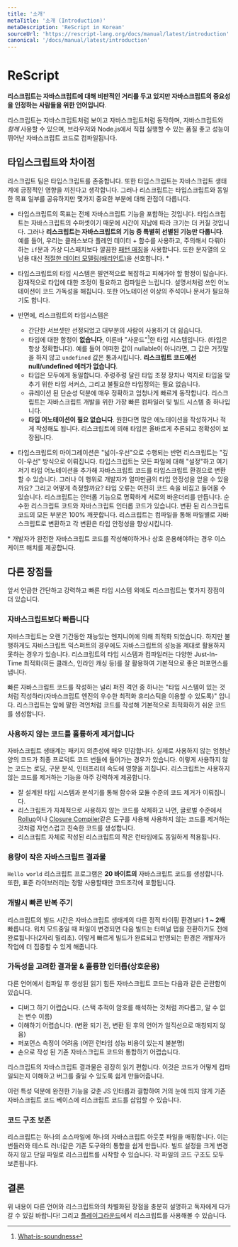 ```yaml
---
title: '소개'
metaTitle: '소개 (Introduction)'
metaDescription: 'ReScript in Korean'
sourceUrl: 'https://rescript-lang.org/docs/manual/latest/introduction'
canonical: '/docs/manual/latest/introduction'
---
```


# ReScript

**리스크립트는 자바스크립트에 대해 비판적인 거리를 두고 있지만 자바스크립트의 중요성을 인정하는 사람들을 위한 언어입니다**.

리스크립트는 자바스크립트처럼 보이고 자바스크립트처럼 동작하며, 자바스크립트와 _함께_ 사용할 수 있으며, 브라우저와 Node.js에서 직접 실행할 수 있는 품질 좋고 성능이 뛰어난 자바스크립트 코드로 컴파일됩니다.

## 타입스크립트와 차이점

리스크립트 팀은 타입스크립트를 존중합니다. 또한 타입스크립트는 자바스크립트 생태계에 긍정적인 영향을 끼친다고 생각합니다. 그러나 리스크립트는 타입스크립트와 동일한 목표 일부를 공유하지만 몇가지 중요한 부분에 대해 관점이 다릅니다.

- 타입스크립트의 목표는 전체 자바스크립트 기능을 포함하는 것입니다. 타입스크립트는 자바스크립트의 수퍼셋이기 때문에 시간이 지남에 따라 크기는 더 커질 것입니다. 그러나 **리스크립트는 자바스크립트의 기능 중 특별히 선별된 기능만 다룹니다**. 예를 들어, 우리는 클래스보다 플레인 데이터 + 함수를 사용하고, 주의해서 다뤄야하는 `if`문과 가상 디스패치보다 깔끔한 [패턴 매칭](pattern-matching-destructuring.md)을 사용합니다. 또한 문자열의 오남용 대신 [적절한 데이터 모델링(배리언트)](variant.md)을 선호합니다. \*

- 타입스크립트의 타입 시스템은 필연적으로 복잡하고 피해가야 할 함정이 많습니다. 잠재적으로 타입에 대한 조정이 필요하고 컴파일은 느립니다. 설명서처럼 쓰인 어노테이션이 코드 가독성을 해칩니다. 또한 어노테이션 이상의 주석이나 문서가 필요하기도 합니다.
- 반면에, 리스크립트의 타입시스템은

  - 간단한 서브셋만 선정되었고 대부분의 사람이 사용하기 더 쉽습니다.
  - 타입에 대한 함정이 **없습니다**, 이른바 "사운드"[^1]한 타입 시스템입니다. (타입은 항상 정확합니다). 예를 들어 어떠한 값이 nullable이 아니라면, 그 값은 거짓말을 하지 않고 `undefined` 값은 통과시킵니다. **리스크립트 코드에선 null/undefined 에러가 없습니다**.
  - 타입은 모두에게 동일합니다. 주렁주렁 달린 타입 조정 장치나 억지로 타입을 맞추기 위한 타입 서커스, 그리고 불필요한 타입정의는 필요 없습니다.
  - 큐레이션 된 단순성 덕분에 매우 정확하고 엄청나게 빠르게 동작합니다. 리스크립트는 자바스크립트 개발을 위한 가장 빠른 컴파일러 및 빌드 시스템 중 하나입니다.
  - **타입 어노테이션이 필요 없습니다**. 원한다면 많은 에노테이션을 작성하거나 적게 작성해도 됩니다. 리스크립트에 의해 타입은 올바르게 추론되고 정확성이 보장됩니다.

- 타입스크립트의 마이그레이션은 "넓이-우선"으로 수행되는 반면 리스크립트는 "깊이-우선" 방식으로 이뤄집니다. 타입스크립트는 모든 파일에 대해 "설정"하고 여기저기 타입 어노테이션을 추가해 자바스크립트 코드를 타입스크립트 환경으로 변환할 수 있습니다. 그러나 이 행위로 개발자가 얼마만큼의 타입 안정성을 얻을 수 있을까요? 그리고 어떻게 측정할까요? 타입 오류는 여전히 코드 속을 비집고 들어올 수 있습니다. 리스크립트는 인터롭 기능으로 명확하게 서로의 바운더리를 만듭니다. 순수한 리스크립트 코드와 자바스크립트 인터롭 코드가 있습니다. 변환 된 리스크립트 코드의 모든 부분은 100% 깨끗합니다. 리스크립트는 컴파일을 통해 파일별로 자바스크립트로 변환하고 각 변환은 타입 안정성을 향상시킵니다.

\* 개발자가 완전한 자바스크립트 코드를 작성해야하거나 상호 운용해야하는 경우 이스케이프 해치를 제공합니다.

## 다른 장점들

앞서 언급한 간단하고 강력하고 빠른 타입 시스템 외에도 리스크립트는 몇가지 장점이 더 있습니다.

### 자바스크립트보다 빠릅니다

자바스크립트는 오랜 기간동안 재능있는 엔지니어에 의해 최적화 되었습니다. 하지만 불행하게도 자바스크립트 익스퍼트의 경우에도 자바스크립트의 성능을 제대로 활용하지 못하는 경우가 있습니다. 리스크립트의 타입 시스템과 컴파일러는 다양한 Just-In-Time 최적화(히든 클래스, 인라인 캐싱 등)를 잘 활용하여 기본적으로 좋은 퍼포먼스를 냅니다.

빠른 자바스크립트 코드를 작성하는 널리 퍼진 격언 중 하나는 "타입 시스템이 있는 것처럼 작성하라(자바스크립트 엔진의 우수한 최적화 휴리스틱을 이용할 수 있도록)" 입니다. 리스크립트는 앞에 말한 격언처럼 코드를 작성해 기본적으로 최적화하기 쉬운 코드를 생성합니다.

### 사용하지 않는 코드를 훌륭하게 제거합니다

자바스크립트 생태계는 패키지 의존성에 매우 민감합니다. 실제로 사용하지 않는 엄청난 양의 코드가 최종 프로덕트 코드 번들에 들어가는 경우가 있습니다. 이렇게 사용하지 않는 코드는 로딩, 구문 분석, 인터프리터 속도에 영향을 끼칩니다. 리스크립트는 사용하지 않는 코드를 제거하는 기능을 아주 강력하게 제공합니다.

- 잘 설계된 타입 시스템과 분석기를 통해 함수와 모듈 수준의 코드 제거가 이뤄집니다.
- 리스크립트가 자체적으로 사용하지 않는 코드를 삭제하고 나면, 글로벌 수준에서 [Rollup](https://github.com/rollup/rollup)이나 [Closure Compiler](https://developers.google.com/closure/compiler/)같은 도구를 사용해 사용하지 않는 코드를 제거하는 것처럼 자연스럽고 친숙한 코드를 생성합니다.
- 리스크립트 자체로 작성된 리스크립트의 작은 런타임에도 동일하게 적용됩니다.

### 용량이 작은 자바스크립트 결과물

`Hello world` 리스크립트 프로그램은 **20 바이트의** 자바스크립트 코드를 생성합니다. 또한, 표준 라이브러리는 정말 사용할때만 코드조각에 포함됩니다.

### 개발시 빠른 반복 주기

리스크립트의 빌드 시간은 자바스크립트 생태계의 다른 정적 타이핑 환경보다 **1 ~ 2배**빠릅니다. 워치 모드중일 때 파일이 변경되면 다음 빌드는 터미널 탭을 전환하기도 전에 완료됩니다(2자리 밀리초). 이렇게 빠르게 빌드가 완료되고 반영되는 환경은 개발자가 작업에 더 집중할 수 있게 해줍니다.

### 가독성을 고려한 결과물 & 훌륭햔 인터롭(상호운용)

다른 언어에서 컴파일 후 생성된 읽기 힘든 자바스크립트 코드는 다음과 같은 곤란함이 있습니다.

- 디버그 하기 어렵습니다. (스택 추적이 암호를 해석하는 것처럼 까다롭고, 알 수 없는 변수 이름)
- 이해하기 어렵습니다. (변환 되기 전, 변환 된 후의 언어가 일직선으로 매칭되지 않음)
- 퍼포먼스 측정이 어려움 (어떤 런타임 성능 비용이 있는지 불분명)
- 손으로 작성 된 기존 자바스크립트 코드와 통합하기 어렵습니다.

리스크립트의 자바스크립트 결과물은 굉장히 읽기 편합니다. 이것은 코드가 어떻게 컴파일되는지 이해하고 버그를 줄일 수 있도록 쉽게 만들어줍니다.

이런 특성 덕분에 완전한 기능을 갖춘 JS 인터롭과 결합하여 거의 눈에 띄지 않게 기존 자바스크립트 코드 베이스에 리스크립트 코드를 삽입할 수 있습니다.

### 코드 구조 보존

리스크립트는 하나의 소스파일에 하나의 자바스크립트 아웃풋 파일을 매핑합니다. 이는 번들러와 테스트 러너같은 기존 도구와의 통합을 쉽게 만듭니다. 빌드 설정을 크게 변경하지 않고 단일 파일로 리스크립트를 시작할 수 있습니다. 각 파일의 코드 구조도 모두 보존됩니다.

## 결론

위 내용이 다른 언어와 리스크립트와의 차별화된 장점을 충분히 설명하고 독자에게 다가갈 수 있길 바랍니다! 그리고 [플레이그라운드](/try)에서 리스크립트를 사용해볼 수 있습니다.

[^1]: [What-is-soundness](https://dart.dev/guides/language/type-system#what-is-soundness)
